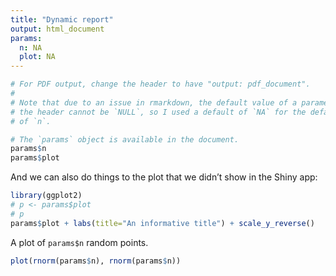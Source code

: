 ```yaml
---
title: "Dynamic report"
output: html_document
params:
  n: NA
  plot: NA
---
```


```r
# For PDF output, change the header to have "output: pdf_document".
#
# Note that due to an issue in rmarkdown, the default value of a parameter in
# the header cannot be `NULL`, so I used a default of `NA` for the default value
# of `n`.
```


```r
# The `params` object is available in the document.
params$n
params$plot
```

And we can also do things to the plot that we didn't show in the Shiny app:

```r
library(ggplot2)
# p <- params$plot
# p 
params$plot + labs(title="An informative title") + scale_y_reverse()
```


A plot of `params$n` random points.

```r
plot(rnorm(params$n), rnorm(params$n))
```

